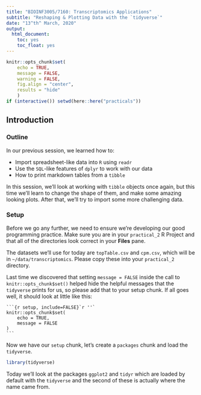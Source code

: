 ```yaml
---
title: "BIOINF3005/7160: Transcriptomics Applications"
subtitle: "Reshaping & Plotting Data with the `tidyverse`"
date: "13^th^ March, 2020"
output: 
  html_document:
    toc: yes
    toc_float: yes
---
```

<script>
function myFunction(i) {
  var x = document.getElementById(i);
  if (x.style.display === "none") {
    x.style.display = "block";
  } else {
    x.style.display = "none";
  }
}
</script>

```r
knitr::opts_chunk$set(
    echo = TRUE,
    message = FALSE,
    warning = FALSE,
    fig.align = "center",
    results = "hide"
    )
if (interactive()) setwd(here::here("practicals"))
```


## Introduction

### Outline

In our previous session, we learned how to:

- Import spreadsheet-like data into `R` using `readr`
- Use the `SQL`-like features of `dplyr` to work with our data
- How to print markdown tables from a `tibble`

In this session, we'll look at working with `tibble` objects once again, but this time we'll learn to change the shape of them, and make some amazing looking plots.
After that, we'll try to import some more challenging data.

### Setup

Before we go any further, we need to ensure we're developing our good programming practice.
Make sure you are in your `practical_2` R Project and that all of the directories look correct in your **Files** pane.

The datasets we'll use for today are `topTable.csv` and `cpm.csv`, which will be in `~/data/transcriptomics`.
Please copy these into your `practical_2` directory.

Last time we discovered that setting `message = FALSE` inside the call to `knitr::opts_chunk$set()` helped hide the helpful messages that the `tidyverse` prints for us, so please add that to your setup chunk.
If all goes well, it should look at little like this:

    ```{r setup, include=FALSE}`r ''`
    knitr::opts_chunk$set(
        echo = TRUE,
        message = FALSE
    )
    ```

Now we have our `setup` chunk, let's create a `packages` chunk and load the `tidyverse`.

```r
library(tidyverse)
```

Today we'll look at the packages `ggplot2` and `tidyr` which are loaded by default with the `tidyverse` and the second of these is actually where the name came from.


